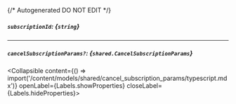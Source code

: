 {/* Autogenerated DO NOT EDIT  */}

##### `subscriptionId`: *{`string`}*

---
##### `cancelSubscriptionParams?`: *{`shared.CancelSubscriptionParams`}*
<Collapsible content={() => import('/content/models/shared/cancel_subscription_params/typescript.mdx')} openLabel={Labels.showProperties} closeLabel={Labels.hideProperties}>
</Collapsible>


